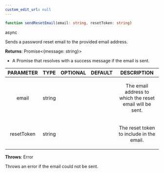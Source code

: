 ```yaml
---
custom_edit_url: null
---
```


```ts
function sendResetEmail(email: string, resetToken: string)
```

<div>
  <span className="badge badge--success">async</span>
</div>

<p>Sends a password reset email to the provided email address.</p>

**Returns**: Promise&lt;{message: string}&gt;
- <p>A Promise that resolves with a success message if the email is sent.</p>

|PARAMETER|TYPE|OPTIONAL|DEFAULT|DESCRIPTION|
|:---:|:---:|:---:|:---:|:---:|
|email|string|||<p>The email address to which the reset email will be sent.</p>|
|resetToken|string|||<p>The reset token to include in the email.</p>|

**Throws**: Error

<p>Throws an error if the email could not be sent.</p>

